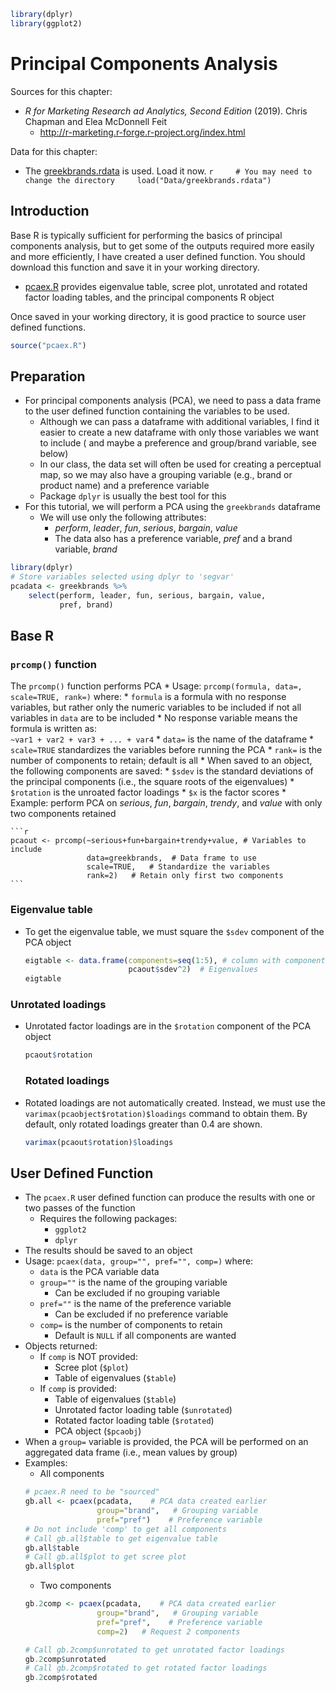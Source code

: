 ```r
library(dplyr)
library(ggplot2)
```
# Principal Components Analysis

Sources for this chapter:

* *R for Marketing Research ad Analytics, Second Edition* (2019). Chris Chapman and Elea McDonnell Feit
    * [http://r-marketing.r-forge.r-project.org/index.html](http://r-marketing.r-forge.r-project.org/index.html)

Data for this chapter:

* The [greekbrands.rdata](Data/greekbrands.rdata) is used. Load it now.
    ```r
    # You may need to change the directory
    load("Data/greekbrands.rdata")
    ```

## Introduction

Base R is typically sufficient for performing the basics of principal components analysis, but to get some of the outputs required more easily and more efficiently, I have created a user defined function.  You should download this function and save it in your working directory.

* [pcaex.R](pcaex.R) provides eigenvalue table, scree plot, unrotated and rotated factor loading tables, and the principal components R object

Once saved in your working directory, it is good practice to source user defined functions.
``` r
source("pcaex.R")
```

## Preparation

* For principal components analysis (PCA), we need to pass a data frame to the user defined function containing the variables to be used.
    * Although we can pass a dataframe with additional variables, I find it easier to create a new dataframe with only those variables we want to include ( and maybe a preference and group/brand variable, see below)
    * In our class, the data set will often be used for creating a perceptual map, so we may also have a grouping variable (e.g., brand or product name) and a preference variable
    * Package `dplyr` is usually the best tool for this
* For this tutorial, we will perform a PCA using the `greekbrands` dataframe
    * We will use only the following attributes:
        * $perform$, $leader$, $fun$, $serious$, $bargain$, $value$
        * The data also has a preference variable, $pref$ and a brand variable, $brand$
    
```r
library(dplyr)
# Store variables selected using dplyr to 'segvar'
pcadata <- greekbrands %>%   
    select(perform, leader, fun, serious, bargain, value,
           pref, brand)
```

## Base R

### `prcomp()` function

The `prcomp()` function performs PCA
* Usage: `prcomp(formula, data=, scale=TRUE, rank=)` where:
    * `formula` is a formula with no response variables, but rather only the numeric variables to be included if not all variables in `data` are to be included
        * No response variable means the formula is written as:<br>
        `~var1 + var2 + var3 + ... + var4`
    * `data=` is the name of the dataframe
    * `scale=TRUE` standardizes the variables before running the PCA
    * `rank=` is the number of components to retain; default is all
* When saved to an object, the following components are saved:
    * `$sdev` is the standard deviations of the principal components (i.e., the square roots of the eigenvalues)
    * `$rotation` is the unroated factor loadings
    * `$x` is the factor scores
* Example: perform PCA on $serious$, $fun$, $bargain$, $trendy$, and $value$ with only two components retained

    ```r
    pcaout <- prcomp(~serious+fun+bargain+trendy+value, # Variables to include
                     data=greekbrands,  # Data frame to use
                     scale=TRUE,   # Standardize the variables
                     rank=2)   # Retain only first two components
    ```

### Eigenvalue table

* To get the eigenvalue table, we must square the `$sdev` component of the PCA object

    ```r
    eigtable <- data.frame(components=seq(1:5), # column with component #'s
                           pcaout$sdev^2)  # Eigenvalues
    eigtable
    ```

### Unrotated loadings

* Unrotated factor loadings are in the `$rotation` component of the PCA object

    ``` r
    pcaout$rotation
    ```
### Rotated loadings

* Rotated loadings are not automatically created. Instead, we must use the `varimax(pcaobject$rotation)$loadings` command to obtain them. By default, only rotated loadings greater than 0.4 are shown.

    ``` r
    varimax(pcaout$rotation)$loadings
    ```

## User Defined Function

* The `pcaex.R` user defined function can produce the results with one or two passes of the function
    * Requires the following packages:
        * `ggplot2`
        * `dplyr`
* The results should be saved to an object
* Usage: `pcaex(data, group="", pref="", comp=)` where:
    * `data` is the PCA variable data
    * `group=""` is the name of the grouping variable
        * Can be excluded if no grouping variable
    * `pref=""` is the name of the preference variable
        * Can be excluded if no preference variable
    * `comp=` is the number of components to retain
        * Default is `NULL` if all components are wanted
* Objects returned: 
    * If `comp` is NOT provided:
        * Scree plot (`$plot`) 
        * Table of eigenvalues (`$table`) 
    * If `comp` is provided:
        * Table of eigenvalues (`$table`)
        * Unrotated factor loading table (`$unrotated`)
        * Rotated factor loading table (`$rotated`)
        * PCA object (`$pcaobj`)
* When a `group=` variable is provided, the PCA will be performed on an aggregated data frame (i.e., mean values by group)
* Examples:
    * All components
    ```r
    # pcaex.R need to be "sourced"
    gb.all <- pcaex(pcadata,    # PCA data created earlier
                    group="brand",   # Grouping variable
                    pref="pref")    # Preference variable
    # Do not include 'comp' to get all components
    # Call gb.all$table to get eigenvalue table
    gb.all$table
    # Call gb.all$plot to get scree plot
    gb.all$plot
    ```
    * Two components
    ```r
    gb.2comp <- pcaex(pcadata,    # PCA data created earlier
                    group="brand",   # Grouping variable
                    pref="pref",    # Preference variable
                    comp=2)   # Request 2 components

    # Call gb.2comp$unrotated to get unrotated factor loadings
    gb.2comp$unrotated
    # Call gb.2comp$rotated to get rotated factor loadings
    gb.2comp$rotated
    ```
